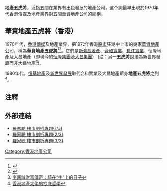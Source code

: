'''地產五虎將'''，泛指五間在業界有出色發展的地產公司，这个詞最早出現於1970年代[[香港|香港]][[傳媒|傳媒]]及地產業界對五間[[華資|華資]]地產公司的總稱。

==華資地產五虎將（香港）==
1970年代，[[香港|香港]][[傳媒|傳媒]]及地產業界，把1972年香港[[股市|股市]]狂潮中上市的幾家[[華資|華資]][[地產|地產]]公司，稱為'''華資地產五虎將'''<ref>{{Cite web |url=http://read.dayoo.com/book/content-10620-748024.htm |title=地產業證券化-70年代地產公司上市熱潮 |accessdate=2010-02-20 |archive-date=2016-03-04 |archive-url=https://web.archive.org/web/20160304083118/http://read.dayoo.com/book/content-10620-748024.htm |dead-url=no }}</ref><ref>{{Cite web |url=http://www.hkreporter.com/talks/thread-832155-1-11.html |title=2009-10-24 羅家聰 樓市剖析專題　風起雲湧　優勝劣敗 |accessdate=2010-02-20 |archive-date=2018-10-05 |archive-url=https://web.archive.org/web/20181005153724/http://www.hkreporter.com/talks/thread-832155-1-11.html |dead-url=no }}</ref>。它們是[[新鴻基地產|新鴻基地產]]、[[合和實業|合和實業]]、[[長江實業|長江實業]]、恒隆地產及大昌地產（即現今的[[恒隆集團|恒隆集團]]及[[大昌集團|大昌集團]]） (注：另一'''五虎將'''說法為新世界發展而非大昌地產<ref>[http://www.forex.com.cn/html/c501/2009-12/1204240p3.htm 李嘉誠財富傳奇：騎在“牛”上的日子]{{dead link|date=2017年12月 |bot=InternetArchiveBot |fix-attempted=yes }}</ref>)。

1980年代，[[恒基地產|恒基地產]]及[[新世界發展|新世界發展]]取代合和實業及大昌地產躋身'''地產五虎將'''之列<ref>[http://blog.ce.cn/html/83/109983-238572.html 香港地產大佬的抄底哲學]{{dead link|date=2017年12月 |bot=InternetArchiveBot |fix-attempted=yes }}</ref>。

==注釋==
{{reflist|2}}

==外部連結==
*[http://www.hkreporter.com/talks/thread-832151-1-11.html 羅家聰 樓市剖析專題(1/3)]{{Wayback|url=http://www.hkreporter.com/talks/thread-832151-1-11.html |date=20100507102344 }}
*[http://www.hkreporter.com/talks/thread-832155-1-11.html 羅家聰 樓市剖析專題(2/3)]{{Wayback|url=http://www.hkreporter.com/talks/thread-832155-1-11.html |date=20181005153724 }}
*[http://www.hkreporter.com/talks/thread-832159-1-11.html 羅家聰 樓市剖析專題(3/3)]{{Wayback|url=http://www.hkreporter.com/talks/thread-832159-1-11.html |date=20160305112501 }}

[[Category:香港地產公司|Category:香港地產公司]]